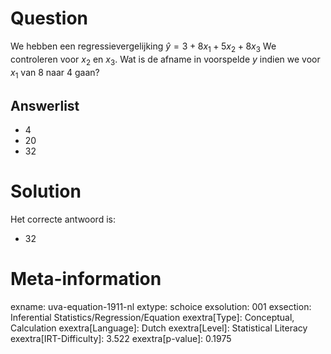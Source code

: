 Question
========

We hebben een regressievergelijking $\hat{y} = 3 + 8x_{1} +
5x_{2} + 8x_{3}$ We controleren voor *x*~2~ en *x*~3~. Wat is de
afname in voorspelde *y* indien we voor *x*~1~ van 8 naar 4 gaan?

Answerlist
----------

* 4
* 20
* 32

Solution
========

Het correcte antwoord is: 

* 32

Meta-information
================
exname: uva-equation-1911-nl
extype: schoice
exsolution: 001
exsection: Inferential Statistics/Regression/Equation
exextra[Type]: Conceptual, Calculation
exextra[Language]: Dutch
exextra[Level]: Statistical Literacy
exextra[IRT-Difficulty]: 3.522
exextra[p-value]: 0.1975
